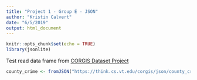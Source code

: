 ```yaml
---
title: "Project 1 - Group E - JSON"
author: "Kristin Calvert"
date: "6/5/2019"
output: html_document
---
```


```r
knitr::opts_chunk$set(echo = TRUE)
library(jsonlite)
```

Test read data frame from [CORGIS Dataset Project](https://think.cs.vt.edu/corgis/json/county_crime/county_crime.html)

```r
county_crime <- fromJSON("https://think.cs.vt.edu/corgis/json/county_crime/county_crime.json")

```

